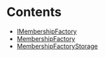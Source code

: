 

# Contents
- [IMembershipFactory](IMembershipFactory.sol/interface.IMembershipFactory.md)
- [MembershipFactory](MembershipFactory.sol/contract.MembershipFactory.md)
- [MembershipFactoryStorage](MembershipFactoryStorage.sol/library.MembershipFactoryStorage.md)
